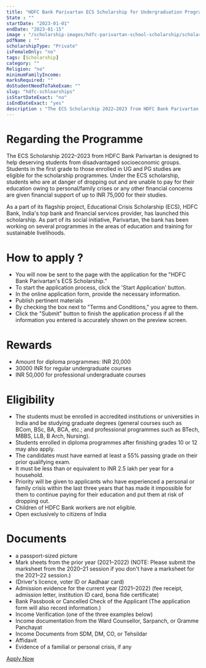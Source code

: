 ```yaml
---
title: "HDFC Bank Parivartan ECS Scholarship for Undergraduation Programme (Merit-cum-Need Based) 2022-23"
State : ""
startDate: "2023-01-01"
endDate: "2023-01-15"
image : "/scholarship-images/hdfc-parivartan-school-scholarship/scholarship.jpg"
pdfName : ""
scholarshipType: "Private"
isFemaleOnly: "no"
tags: [Scholarship]
category: ""
Religion: "no"
minimumFamilyIncome:
marksRequired: ""
doStudentNeedToTakeExam: ""
slug: "hdfc-schloarships"
isStartDateExact: "no"
isEndDateExact: "yes"
description : "The ECS Scholarship 2022–2023 from HDFC Bank Parivartan is designed to help deserving students from disadvantaged socioeconomic groups."
---
```


# Regarding the Programme

The ECS Scholarship 2022–2023 from HDFC Bank Parivartan is designed to help deserving students from disadvantaged socioeconomic groups.
Students in the first grade to those enrolled in UG and PG studies are eligible for the scholarship programmes. Under the ECS scholarship,
students who are at danger of dropping out and are unable to pay for their education owing to personal/family crises or any other financial concerns are given financial support of up to INR 75,000 for their studies.

As a part of its flagship project, Educational Crisis Scholarship (ECS), HDFC Bank, India's top bank and financial services provider,
has launched this scholarship. As part of its social initiative, Parivartan, the bank has been working on several programmes
in the areas of education and training for sustainable livelihoods.

# How to apply ?

- You will now be sent to the page with the application for the "HDFC Bank Parivartan's ECS Scholarship."
- To start the application process, click the 'Start Application' button.
- In the online application form, provide the necessary information.
- Publish pertinent materials
- By checking the box next to "Terms and Conditions," you agree to them.
- Click the "Submit" button to finish the application process if all the information you entered is accurately shown on the preview screen.

# Rewards

- Amount for diploma programmes: INR 20,000
- 30000 INR for regular undergraduate courses
- INR 50,000 for professional undergraduate courses

# Eligibility

- The students must be enrolled in accredited institutions or universities in India and be studying graduate degrees (general courses such as BCom, BSc, BA, BCA, etc.; and professional programmes such as BTech, MBBS, LLB, B Arch, Nursing).
- Students enrolled in diploma programmes after finishing grades 10 or 12 may also apply.
- The candidates must have earned at least a 55% passing grade on their prior qualifying exam.
- It must be less than or equivalent to INR 2.5 lakh per year for a household.
- Priority will be given to applicants who have experienced a personal or family crisis within the last three years that has made it impossible for them to continue paying for their education and put them at risk of dropping out.
- Children of HDFC Bank workers are not eligible.
- Open exclusively to citizens of India

# Documents

- a passport-sized picture
- Mark sheets from the prior year (2021–2022) (NOTE: Please submit the marksheet from the 2020–21 session if you don't have a marksheet for the 2021–22 session.)
- (Driver's licence, voter ID or Aadhaar card)
- Admission evidence for the current year (2021–2022) (fee receipt, admission letter, institution ID card, bona fide certificate)
- Bank Passbook or Cancelled Check of the Applicant (The application form will also record information.)
- Income Verification (one of the three examples below)
- Income documentation from the Ward Counsellor, Sarpanch, or Gramme Panchayat
- Income Documents from SDM, DM, CO, or Tehsildar
- Affidavit
- Evidence of a familial or personal crisis, if any

[Apply Now](https://v.hdfcbank.com/csr/index.aspx)
